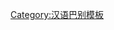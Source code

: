 {{User language-N|zh-dongbeiguan|这个用户的'''[[:Category:Zh-dongbeiguan 母語使用者|母语]]'''是'''[[:Category:Zh-dongbeiguan 使用者|东北官话]]'''。|东北官话|14|9}}<noinclude>[[Category:汉语巴别模板]]</noinclude>